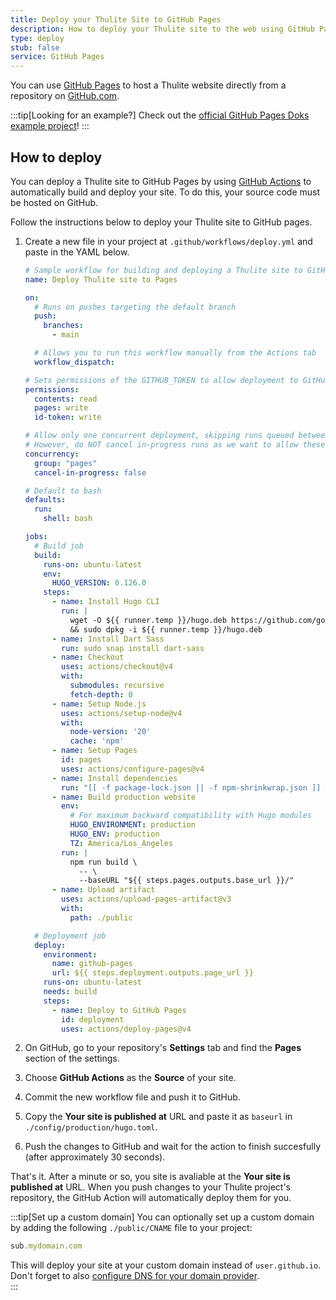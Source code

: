 ```yaml
---
title: Deploy your Thulite Site to GitHub Pages
description: How to deploy your Thulite site to the web using GitHub Pages.
type: deploy
stub: false
service: GitHub Pages
---
```


You can use [GitHub Pages](https://pages.github.com/) to host a Thulite website directly from a repository on [GitHub.com](https://github.com/).

:::tip[Looking for an example?]
Check out the [official GitHub Pages Doks example project](https://github.com/thuliteio/doks-gh-pages)!
:::

## How to deploy

You can deploy a Thulite site to GitHub Pages by using [GitHub Actions](https://github.com/features/actions) to automatically build and deploy your site. To do this, your source code must be hosted on GitHub.

Follow the instructions below to deploy your Thulite site to GitHub pages.

1. Create a new file in your project at `.github/workflows/deploy.yml` and paste in the YAML below.

    ```yaml title="deploy.yml"
    # Sample workflow for building and deploying a Thulite site to GitHub Pages
    name: Deploy Thulite site to Pages

    on:
      # Runs on pushes targeting the default branch
      push:
        branches:
          - main

      # Allows you to run this workflow manually from the Actions tab
      workflow_dispatch:

    # Sets permissions of the GITHUB_TOKEN to allow deployment to GitHub Pages
    permissions:
      contents: read
      pages: write
      id-token: write

    # Allow only one concurrent deployment, skipping runs queued between the run in-progress and latest queued.
    # However, do NOT cancel in-progress runs as we want to allow these production deployments to complete.
    concurrency:
      group: "pages"
      cancel-in-progress: false

    # Default to bash
    defaults:
      run:
        shell: bash

    jobs:
      # Build job
      build:
        runs-on: ubuntu-latest
        env:
          HUGO_VERSION: 0.126.0
        steps:
          - name: Install Hugo CLI
            run: |
              wget -O ${{ runner.temp }}/hugo.deb https://github.com/gohugoio/hugo/releases/download/v${HUGO_VERSION}/hugo_extended_${HUGO_VERSION}_linux-amd64.deb \
              && sudo dpkg -i ${{ runner.temp }}/hugo.deb
          - name: Install Dart Sass
            run: sudo snap install dart-sass
          - name: Checkout
            uses: actions/checkout@v4
            with:
              submodules: recursive
              fetch-depth: 0
          - name: Setup Node.js
            uses: actions/setup-node@v4
            with:
              node-version: '20'
              cache: 'npm'
          - name: Setup Pages
            id: pages
            uses: actions/configure-pages@v4
          - name: Install dependencies
            run: "[[ -f package-lock.json || -f npm-shrinkwrap.json ]] && npm ci || true"
          - name: Build production website
            env:
              # For maximum backward compatibility with Hugo modules
              HUGO_ENVIRONMENT: production
              HUGO_ENV: production
              TZ: America/Los_Angeles
            run: |
              npm run build \
                -- \
                --baseURL "${{ steps.pages.outputs.base_url }}/"
          - name: Upload artifact
            uses: actions/upload-pages-artifact@v3
            with:
              path: ./public

      # Deployment job
      deploy:
        environment:
          name: github-pages
          url: ${{ steps.deployment.outputs.page_url }}
        runs-on: ubuntu-latest
        needs: build
        steps:
          - name: Deploy to GitHub Pages
            id: deployment
            uses: actions/deploy-pages@v4

    ```

2. On GitHub, go to your repository's **Settings** tab and find the **Pages** section of the settings.

3. Choose **GitHub Actions** as the **Source** of your site.

4. Commit the new workflow file and push it to GitHub.

5. Copy the **Your site is published at** URL and paste it as `baseurl` in `./config/production/hugo.toml`.

7. Push the changes to GitHub and wait for the action to finish succesfully (after approximately 30 seconds).

That's it. After a minute or so, you site is avaliable at the **Your site is published at** URL. When you push changes to your Thulite project's repository, the GitHub Action will automatically deploy them for you.

:::tip[Set up a custom domain]
You can optionally set up a custom domain by adding the following `./public/CNAME` file to your project: 

```js title="public/CNAME"
sub.mydomain.com
```

This will deploy your site at your custom domain instead of `user.github.io`. Don't forget to also [configure DNS for your domain provider](https://docs.github.com/en/pages/configuring-a-custom-domain-for-your-github-pages-site/managing-a-custom-domain-for-your-github-pages-site#configuring-a-subdomain).   
:::
